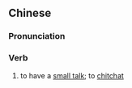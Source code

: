 ==Chinese==
{{zh-forms|type=12}}

===Pronunciation===
{{zh-pron
|m=lājiācháng
|cat=v
}}

===Verb===
{{zh-verb}}

# to have a [[small talk]]; to [[chitchat]]